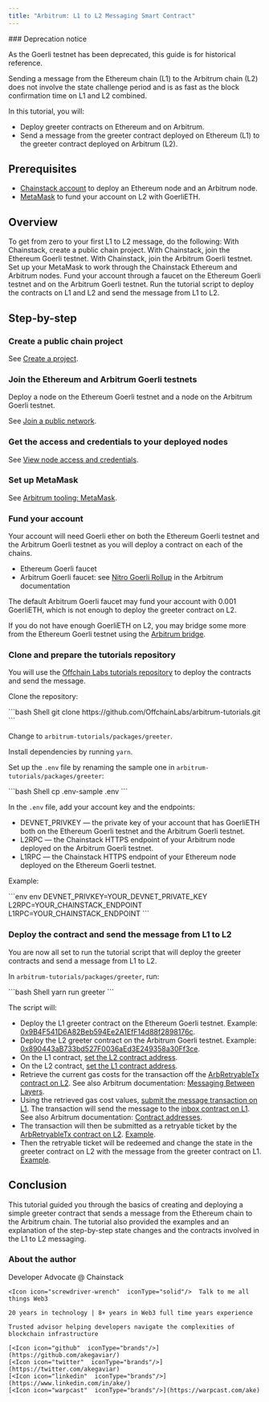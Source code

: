 ```yaml
---
title: "Arbitrum: L1 to L2 Messaging Smart Contract"
---
```


<Warning>
  ### Deprecation notice

  As the Goerli testnet has been deprecated, this guide is for historical reference.
</Warning>

Sending a message from the Ethereum chain (L1) to the Arbitrum chain (L2) does not involve the state challenge period and is as fast as the block confirmation time on L1 and L2 combined.

In this tutorial, you will:

* Deploy greeter contracts on Ethereum and on Arbitrum.
* Send a message from the greeter contract deployed on Ethereum (L1) to the greeter contract deployed on Arbitrum (L2).

## Prerequisites

* [Chainstack account](https://console.chainstack.com/) to deploy an Ethereum node and an Arbitrum node.
* [MetaMask](https://metamask.io/) to fund your account on L2 with GoerliETH.

## Overview

To get from zero to your first L1 to L2 message, do the following:
<Steps>
  <Step>
  With Chainstack, create a public chain project.
  </Step>
  <Step>
    With Chainstack, join the Ethereum Goerli testnet.
  </Step>
  <Step>
    With Chainstack, join the Arbitrum Goerli testnet.
  </Step>
  <Step>
    Set up your MetaMask to work through the Chainstack Ethereum and Arbitrum nodes.
  </Step>
  <Step>
    Fund your account through a faucet on the Ethereum Goerli testnet and on the Arbitrum Goerli testnet.
  </Step>
  <Step>
    Run the tutorial script to deploy the contracts on L1 and L2 and send the message from L1 to L2.
  </Step>
</Steps>

## Step-by-step

### Create a public chain project

See [Create a project](/docs/manage-your-project#create-a-project).

### Join the Ethereum and Arbitrum Goerli testnets

Deploy a node on the Ethereum Goerli testnet and a node on the Arbitrum Goerli testnet.

See [Join a public network](/docs/manage-your-networks#join-a-public-network).

### Get the access and credentials to your deployed nodes

See [View node access and credentials](/docs/manage-your-node#view-node-access-and-credentials).

### Set up MetaMask

See [Arbitrum tooling: MetaMask](/docs/arbitrum-tooling#metamask).

### Fund your account

Your account will need Goerli ether on both the Ethereum Goerli testnet and the Arbitrum Goerli testnet as you will deploy a contract on each of the chains.

* Ethereum Goerli faucet
* Arbitrum Goerli faucet: see [Nitro Goerli Rollup](https://developer.offchainlabs.com/public-chains) in the Arbitrum documentation

The default Arbitrum Goerli faucet may fund your account with 0.001 GoerliETH, which is not enough to deploy the greeter contract on L2.

If you do not have enough GoerliETH on L2, you may bridge some more from the Ethereum Goerli testnet using the [Arbitrum bridge](https://bridge.arbitrum.io/).

### Clone and prepare the tutorials repository

You will use the [Offchain Labs tutorials repository](https://github.com/OffchainLabs/arbitrum-tutorials) to deploy the contracts and send the message.

Clone the repository:

<CodeGroup>
  ```bash Shell
  git clone https://github.com/OffchainLabs/arbitrum-tutorials.git
  ```
</CodeGroup>

Change to `arbitrum-tutorials/packages/greeter`.

Install dependencies by running `yarn`.

Set up the `.env` file by renaming the sample one in `arbitrum-tutorials/packages/greeter`:

<CodeGroup>
  ```bash Shell
  cp .env-sample .env
  ```
</CodeGroup>

In the `.env` file, add your account key and the endpoints:

* DEVNET\_PRIVKEY — the private key of your account that has GoerliETH both on the Ethereum Goerli testnet and the Arbitrum Goerli testnet.
* L2RPC — the Chainstack HTTPS endpoint of your Arbitrum node deployed on the Arbitrum Goerli testnet.
* L1RPC — the Chainstack HTTPS endpoint of your Ethereum node deployed on the Ethereum Goerli testnet.

Example:

<CodeGroup>
  ```env env
  DEVNET_PRIVKEY=YOUR_DEVNET_PRIVATE_KEY
  L2RPC=YOUR_CHAINSTACK_ENDPOINT
  L1RPC=YOUR_CHAINSTACK_ENDPOINT
  ```
</CodeGroup>

### Deploy the contract and send the message from L1 to L2

You are now all set to run the tutorial script that will deploy the greeter contracts and send a message from L1 to L2.

In `arbitrum-tutorials/packages/greeter`, run:

<CodeGroup>
  ```bash Shell
  yarn run greeter
  ```
</CodeGroup>

The script will:

* Deploy the L1 greeter contract on the Ethereum Goerli testnet. Example: [0x9B4F541D6A82Beb594Ee2A1EfF14d88f2898176c](https://goerli.etherscan.io/address/0x9B4F541D6A82Beb594Ee2A1EfF14d88f2898176c).
* Deploy the L2 greeter contract on the Arbitrum Goerli testnet. Example: [0x890443aB733bd527F0036aEd3E249358a30Ff3ce](https://goerli-rollup-explorer.arbitrum.io/address/0x890443aB733bd527F0036aEd3E249358a30Ff3ce).
* On the L1 contract, [set the L2 contract address](https://goerli.etherscan.io/tx/0xbd20609976a96ce791eae71dae0e87a254f542eab1ab400ce8b4681cc4f6b5aa).
* On the L2 contract, [set the L1 contract address](https://goerli-rollup-explorer.arbitrum.io/tx/0x98dcfec500561985cdaf0f3933f1b361b3106edc055e0a2644c0f67396596d42/internal-transactions).
* Retrieve the current gas costs for the transaction off the [ArbRetryableTx contract on L2](https://goerli-rollup-explorer.arbitrum.io/address/0x000000000000000000000000000000000000006E/read-contract#address-tabs). See also Arbitrum documentation: [Messaging Between Layers](https://developer.offchainlabs.com/arbos/l1-to-l2-messaging).
* Using the retrieved gas cost values, [submit the message transaction on L1](https://goerli.etherscan.io/tx/0xa39ecbb53844d009dc121825c26b0608def2c4117d81a6ebeb6000fcf304ac9e). The transaction will send the message to the [inbox contract on L1](https://goerli.etherscan.io/address/0x6BEbC4925716945D46F0Ec336D5C2564F419682C#readProxyContract). See also Arbitrum documentation: [Contract addresses](https://developer.offchainlabs.com/useful-addresses).
* The transaction will then be submitted as a retryable ticket by the [ArbRetryableTx contract on L2](https://goerli-rollup-explorer.arbitrum.io/address/0x000000000000000000000000000000000000006E/). [Example](https://goerli-rollup-explorer.arbitrum.io/tx/0xac1f89c9d449145aaa6a715bfb7a678009654191b379c03d20bd0a27b8f6968f).
* Then the retryable ticket will be redeemed and change the state in the greeter contract on L2 with the message from the greeter contract on L1. [Example](https://goerli-rollup-explorer.arbitrum.io/tx/0x6c8dd56c1ef93064b7b219154327361c051588dfadf716cc23e9d5e3ed610814).

## Conclusion

This tutorial guided you through the basics of creating and deploying a simple greeter contract that sends a message from the Ethereum chain to the Arbitrum chain. The tutorial also provided the examples and an explanation of the step-by-step state changes and the contracts involved in the L1 to L2 messaging.

### About the author

<CardGroup>
  <Card title="Ake Gaviard" img="/images/docs/profile_images/1719912994363326464/8_Bi4fdM_400x400.jpg">
    <Icon icon="code"  iconType="solid"/>Developer Advocate @ Chainstack

    <Icon icon="screwdriver-wrench"  iconType="solid"/>  Talk to me all things Web3

    20 years in technology | 8+ years in Web3 full time years experience

    Trusted advisor helping developers navigate the complexities of blockchain infrastructure

    [<Icon icon="github"  iconType="brands"/>](https://github.com/akegaviar/)
    [<Icon icon="twitter"  iconType="brands"/>](https://twitter.com/akegaviar)
    [<Icon icon="linkedin"  iconType="brands"/>](https://www.linkedin.com/in/ake/)
    [<Icon icon="warpcast"  iconType="brands"/>](https://warpcast.com/ake)
  </Card>
</CardGroup>
